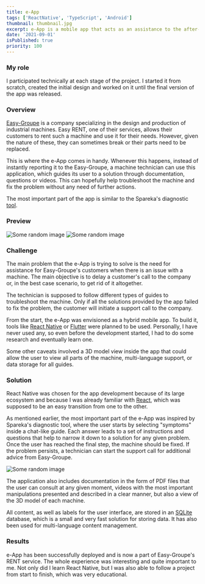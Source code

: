 ```yaml
---
title: e-App
tags: ['ReactNative', 'TypeScript', 'Android']
thumbnail: thumbnail.jpg
excerpt: e-App is a mobile app that acts as an assistance to the after-sales service. A sequence of questions, along with several other guides, are presented to the user in order to troubleshoot an industrial machine that has encountered an issue.
date: '2021-09-01'
isPublished: true
priority: 100
---
```


### My role

I participated technically at each stage of the project. I started it from scratch, created the initial design and worked on it until the final version of the app was released.

### Overview

[Easy-Groupe](https://easy-groupe.fr/) is a company specializing in the design and production of industrial machines. Easy RENT, one of their services, allows their customers to rent such a machine and use it for their needs. However, given the nature of these, they can sometimes break or their parts need to be replaced.

This is where the e-App comes in handy. Whenever this happens, instead of instantly reporting it to the Easy-Groupe, a machine technician can use this application, which guides its user to a solution through documentation, questions or videos. This can hopefully help troubleshoot the machine and fix the problem without any need of further actions.

The most important part of the app is similar to the Spareka's diagnostic [tool](https://www.spareka.fr/comment-reparer).

### Preview

<Image src="https://picsum.photos/1280/720" alt="Some random image" />
<Image src="https://picsum.photos/1280/720" alt="Some random image" />

### Challenge

The main problem that the e-App is trying to solve is the need for assistance for Easy-Groupe's customers when there is an issue with a machine. The main objective is to delay a customer's call to the company or, in the best case scenario, to get rid of it altogether.

The technician is supposed to follow different types of guides to troubleshoot the machine. Only if all the solutions provided by the app failed to fix the problem, the customer will initiate a support call to the company.

From the start, the e-App was envisioned as a hybrid mobile app. To build it, tools like [React Native](https://reactnative.dev/) or [Flutter](https://flutter.dev/) were planned to be used. Personally, I have never used any, so even before the development started, I had to do some research and eventually learn one.

Some other caveats involved a 3D model view inside the app that could allow the user to view all parts of the machine, multi-language support, or data storage for all guides.

### Solution

React Native was chosen for the app development because of its large ecosystem and because I was already familiar with [React](https://reactjs.org/), which was supposed to be an easy transition from one to the other.

As mentioned earlier, the most important part of the e-App was inspired by Spareka's diagnostic tool, where the user starts by selecting "symptoms" inside a chat-like guide. Each answer leads to a set of instructions and questions that help to narrow it down to a solution for any given problem. Once the user has reached the final step, the machine should be fixed. If the problem persists, a technician can start the support call for additional advice from Easy-Groupe.

<Image src="https://picsum.photos/1280/720" alt="Some random image" />

The application also includes documentation in the form of PDF files that the user can consult at any given moment, videos with the most important manipulations presented and described in a clear manner, but also a view of the 3D model of each machine.

All content, as well as labels for the user interface, are stored in an [SQLite](https://www.sqlite.org/) database, which is a small and very fast solution for storing data. It has also been used for multi-language content management.

### Results

e-App has been successfully deployed and is now a part of Easy-Groupe's RENT service. The whole experience was interesting and quite important to me. Not only did I learn React Native, but I was also able to follow a project from start to finish, which was very educational.
